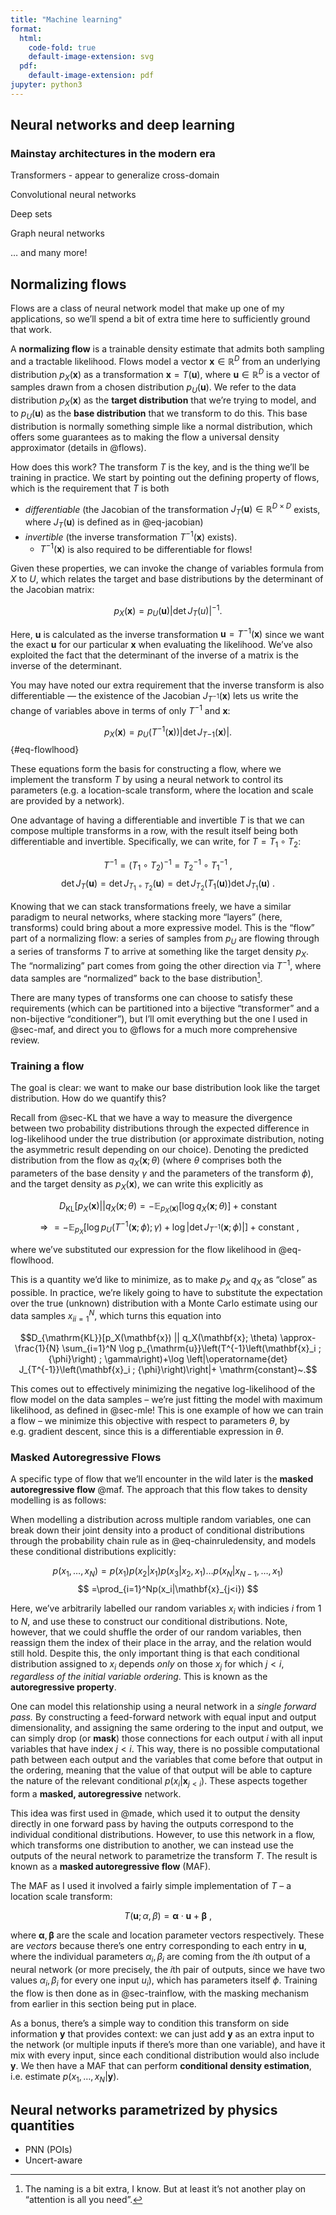 ```yaml
---
title: "Machine learning"
format:
  html:
    code-fold: true
    default-image-extension: svg
  pdf:
    default-image-extension: pdf
jupyter: python3
---
```


## Neural networks and deep learning

### Mainstay architectures in the modern era

Transformers
- appear to generalize cross-domain

Convolutional neural networks

Deep sets

Graph neural networks

... and many more!


## Normalizing flows

Flows are a class of neural network model that make up one of my applications, so we'll spend a bit of extra time here to sufficiently ground that work.

A **normalizing flow** is a trainable density estimate that admits both sampling and a tractable likelihood. Flows model a vector $\mathbf{x} \in \mathbb{R}^D$ from an underlying distribution $p_X(\mathbf{x})$ as a transformation $\mathbf{x} = T(\mathbf{u})$, where $\mathbf{u} \in \mathbb{R}^D$ is a vector of samples drawn from a chosen distribution $p_U(\mathbf{u})$. We refer to the data distribution $p_X(\mathbf{x})$ as the **target distribution** that we’re trying to model, and to  $p_U(\mathbf{u})$ as the **base distribution** that we transform to do this. This base distribution is normally something simple like a normal distribution, which offers some guarantees as to making the flow a universal density approximator (details in @flows).

How does this work? The transform $T$ is the key, and is the thing we’ll be training in practice. We start by pointing out the defining property of flows, which is the requirement that $T$ is both

- *differentiable* (the Jacobian of the transformation $J_T(\mathbf{u}) \in \mathbb{R}^{D\times D}$ exists, where $J_T(\mathbf{u})$ is defined as in @eq-jacobian)
- *invertible* (the inverse transformation $T^{-1}(\mathbf{x})$ exists).
    - $T^{-1}(\mathbf{x})$ is also required to be differentiable for flows!

Given these properties, we can invoke the change of variables formula from $X$ to $U$, which relates the target and base distributions by the determinant of the Jacobian matrix:

$$
p_X(\mathbf{x}) = p_U(\mathbf{u}) \left|\det{J_T(u)} \right|^{-1}.
$$

Here, $\mathbf{u}$ is calculated as the inverse transformation $\mathbf{u} = T^{-1}(\mathbf{x})$ since we want the exact $\mathbf{u}$ for our particular $\mathbf{x}$ when evaluating the likelihood. We’ve also exploited the fact that the determinant of the inverse of a matrix is the inverse of the determinant.

You may have noted our extra requirement that the inverse transform is also differentiable — the existence of the Jacobian $J_{T^{-1}}(\mathbf{x})$ lets us write the change of variables above in terms of only $T^{-1}$ and $\mathbf{x}$:

$$
p_X(\mathbf{x}) = p_U(T^{-1}(\mathbf{x})) \left|\det{J_{T{-1}}(\mathbf{x})} \right|.
$$ {#eq-flowlhood}

These equations form the basis for constructing a flow, where we implement the transform $T$ by using a neural network to control its parameters (e.g. a location-scale transform, where the location and scale are provided by a network).

One advantage of having a differentiable and invertible $T$ is that we can compose multiple transforms in a row, with the result itself being both differentiable and invertible. Specifically, we can write, for $T=T_1 \circ T_2$:

$$
T^{-1} = (T_1 \circ T_2)^{-1} = T_2^{-1} \circ T_1^{-1}~,
$$
$$
\det{J_T(\mathbf{u})} = \det{J_{T_1 \circ T_2}(\mathbf{u})} = \det{J_{T_2}(T_1(\mathbf{u}))}\det{J_{T_1}(\mathbf{u})}~.
$$

Knowing that we can stack transformations freely, we have a similar paradigm to neural networks, where stacking more "layers" (here, transforms) could bring about a more expressive model. This is the "flow" part of a normalizing flow: a series of samples from $p_U$ are flowing through a series of transforms $T$ to arrive at something like the target density $p_X$. The "normalizing" part comes from going the other direction via $T^{-1}$, where data samples are "normalized" back to the base distribution^[The naming is a bit extra, I know. But at least it's not another play on "attention is all you need".].

There are many types of transforms one can choose to satisfy these requirements (which can be partitioned into a bijective "transformer" and a non-bijective "conditioner"), but I'll omit everything but the one I used in @sec-maf, and direct you to @flows for a much more comprehensive review.

### Training a flow {#sec-trainflow}

The goal is clear: we want to make our base distribution look like the target distribution. How do we quantify this?

Recall from @sec-KL that we have a way to measure the divergence between two probability distributions through the expected difference in log-likelihood under the true distribution (or approximate distribution, noting the asymmetric result depending on our choice). Denoting the predicted distribution from the flow as $q_X(\mathbf{x}; \theta)$ (where $\theta$ comprises both the parameters of the base density $\gamma$ and the parameters of the transform $\phi$), and the target density as $p_X(\mathbf{x})$, we can write this explicitly as

$$
D_{\mathrm{KL}}[p_X(\mathbf{x}) || q_X(\mathbf{x}; \theta) = -\mathbb{E}_{p_X(\mathbf{x})}\left[\log q_X(\mathbf{x}; \theta)\right] + \mathrm{constant}
$$
$$
\Rightarrow = -\mathbb{E}_{p_X}\left[\log p_U(T^{-1}(\mathbf{x} ;\phi); \gamma) + \log |\det J_{T^{-1}}(\mathbf{x}; \phi)|\right] + \mathrm{constant}~,
$$

where we've substituted our expression for the flow likelihood in @eq-flowlhood.

This is a quantity we'd like to minimize, as to make $p_X$ and $q_X$ as "close" as possible. In practice, we're likely going to have to substitute the expectation over the true (unknown) distribution with a Monte Carlo estimate using our data samples ${x_i}_{i=1}^{N}$, which turns this equation into

$$D_{\mathrm{KL}}[p_X(\mathbf{x}) || q_X(\mathbf{x}; \theta) \approx-\frac{1}{N} \sum_{i=1}^N \log p_{\mathrm{u}}\left(T^{-1}\left(\mathbf{x}_i ; {\phi}\right) ; \gamma\right)+\log \left|\operatorname{det} J_{T^{-1}}\left(\mathbf{x}_i ; {\phi}\right)\right|+ \mathrm{constant}~.$$

This comes out to effectively minimizing the negative log-likelihood of the flow model on the data samples -- we're just fitting the model with maximum likelihood, as defined in @sec-mle! This is one example of how we can train a flow -- we minimize this objective with respect to parameters $\theta$, by e.g. gradient descent, since this is a differentiable expression in $\theta$.


### Masked Autoregressive Flows {#sec-maf}

A specific type of flow that we'll encounter in the wild later is the **masked autoregressive flow** @maf. The approach that this flow takes to density modelling is as follows:

When modelling a distribution across multiple random variables, one can break down their joint density into a product of conditional distributions through the probability chain rule as in @eq-chainruledensity, and models these conditional distributions explicitly:

$$
p(x_1, \dots, x_N) = p(x_1)p(x_2 | x_1)p(x_3|x_2, x_1)\dots p(x_N | x_{N-1}, \dots, x_1)
$$
$$
=\prod_{i=1}^Np(x_i|\mathbf{x}_{j<i})
$$


Here, we’ve arbitrarily labelled our random variables $x_i$ with indicies $i$ from $1$ to $N$, and use these to construct our conditional distributions. Note, however, that we could shuffle the order of our random variables, then reassign them the index of their place in the array, and the relation would still hold. Despite this, the only important thing is that each conditional distribution assigned to $x_i$ depends *only* on those $x_j$ for which $j<i$, *regardless of the initial variable ordering*. This is known as the **autoregressive property**.

One can model this relationship using a neural network in a *single forward pass.* By constructing a feed-forward network with equal input and output dimensionality, and assigning the same ordering to the input and output, we can simply drop (or **mask**) those connections for each output $i$ with all input variables that have index $j<i$. This way, there is no possible computational path between each output and the variables that come before that output in the ordering, meaning that the value of that output will be able to capture the nature of the relevant conditional $p(x_i | \mathbf{x}_{j<i})$. These aspects together form a **masked, autoregressive** network.

This idea was first used in @made, which used it to output the density directly in one forward pass by having the outputs correspond to the individual conditional distributions. However, to use this network in a flow, which transforms one distribution to another, we can instead use the outputs of the neural network to parametrize the transform $T$. The result is known as a **masked autoregressive flow** (MAF).

The MAF as I used it involved a fairly simple implementation of $T$ -- a location scale transform:

$$
T(\mathbf{u}; \alpha, \beta) = \mathbf{\alpha} \cdot \mathbf{u} + \mathbf{\beta}~,
$$

where $\mathbf{\alpha}, \mathbf{\beta}$ are the scale and location parameter vectors respectively. These are *vectors* because there's one entry corresponding to each entry in $\mathbf{u}$, where the individual parameters $\alpha_i, \beta_i$ are coming from the $i$th output of a neural network (or more precisely, the $i$th pair of outputs, since we have two values $\alpha_i, \beta_i$ for every one input $u_i$), which has parameters itself $\phi$. Training the flow is then done as in @sec-trainflow, with the masking mechanism from earlier in this section being put in place.

As a bonus, there's a simple way to condition this transform on side information $\mathbf{y}$ that provides context: we can just add $\mathbf{y}$ as an extra input to the network (or multiple inputs if there's more than one variable), and have it mix with every input, since each conditional distribution would also include $\mathbf{y}$. We then have a MAF that can perform **conditional density estimation**, i.e. estimate $p(x_1, \dots, x_N| \mathbf{y})$.


## Neural networks parametrized by physics quantities

- PNN (POIs)
- Uncert-aware
